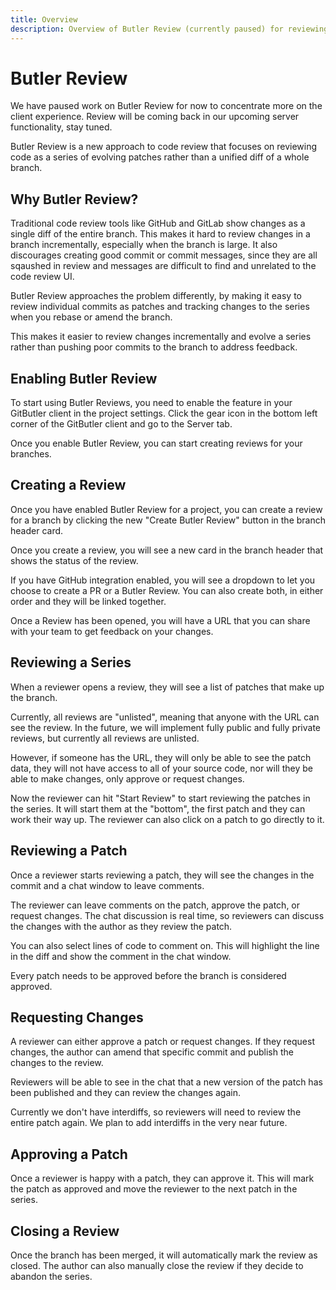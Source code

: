 ```yaml
---
title: Overview
description: Overview of Butler Review (currently paused) for reviewing code as evolving patch series rather than unified diffs.
---
```



# Butler Review

<Callout type="warn">
  We have paused work on Butler Review for now to concentrate more on the client experience. Review
  will be coming back in our upcoming server functionality, stay tuned.
</Callout>

Butler Review is a new approach to code review that focuses on reviewing code
as a series of evolving patches rather than a unified diff of a whole branch.

<ImageSection
  alt="Butler Review"
  src="/review/branch.png"
  subtitle="A patch series in Butler Review"
/>

## Why Butler Review?

Traditional code review tools like GitHub and GitLab show changes as a single
diff of the entire branch. This makes it hard to review changes in a branch
incrementally, especially when the branch is large. It also discourages creating
good commit or commit messages, since they are all sqaushed in review and
messages are difficult to find and unrelated to the code review UI.

Butler Review approaches the problem differently, by making it easy to review
individual commits as patches and tracking changes to the series when you rebase
or amend the branch.

This makes it easier to review changes incrementally and evolve a series rather
than pushing poor commits to the branch to address feedback.

## Enabling Butler Review

To start using Butler Reviews, you need to enable the feature in your GitButler
client in the project settings. Click the gear icon in the bottom left corner of
the GitButler client and go to the Server tab.

<ImageSection alt="Review Setting" src="/review/settings.png" subtitle="Turning on Butler Review" />

Once you enable Butler Review, you can start creating reviews for your branches.

## Creating a Review

Once you have enabled Butler Review for a project, you can create a review for
a branch by clicking the new "Create Butler Review" button in the branch header card.

<ImageSection
  alt="Create Review"
  src="/review/create-review.png"
  subtitle="Creating a Butler Review"
/>

Once you create a review, you will see a new card in the branch header that
shows the status of the review.

<ImageSection
  alt="Butler Review Card"
  src="/review/review-card.png"
  subtitle="Butler Review Card"
/>

If you have GitHub integration enabled, you will see a dropdown to let you choose
to create a PR or a Butler Review. You can also create both, in either order and
they will be linked together.

<ImageSection
  alt="Butler Review Card"
  src="/review/review-card-both.png"
  subtitle="Branch header card with both PR and BR status"
/>

Once a Review has been opened, you will have a URL that you can share with your
team to get feedback on your changes.

## Reviewing a Series

When a reviewer opens a review, they will see a list of patches that make up the branch.

<ImageSection
  alt="Butler Review"
  src="/review/branch.png"
  subtitle="A patch series in Butler Review"
/>

<Callout type="warn">
  Currently, all reviews are "unlisted", meaning that anyone with the URL can see the review.
  In the future, we will implement fully public and fully private reviews, but currently all reviews
  are unlisted.

However, if someone has the URL, they will only be able to see the patch data,
they will not have access to all of your source code, nor will they be able to make changes,
only approve or request changes.

</Callout>

Now the reviewer can hit "Start Review" to start reviewing the patches in the series.
It will start them at the "bottom", the first patch and they can work their way up.
The reviewer can also click on a patch to go directly to it.

## Reviewing a Patch

Once a reviewer starts reviewing a patch, they will see the changes in the commit
and a chat window to leave comments.

<ImageSection alt="Reviewing a Patch" src="/review/patch2.png" subtitle="Reviewing a Patch" />

The reviewer can leave comments on the patch, approve the patch, or request changes.
The chat discussion is real time, so reviewers can discuss the changes with the author
as they review the patch.

You can also select lines of code to comment on. This will highlight the line in the
diff and show the comment in the chat window.

Every patch needs to be approved before the branch is considered approved.

## Requesting Changes

A reviewer can either approve a patch or request changes. If they request changes,
the author can amend that specific commit and publish the changes to the review.

Reviewers will be able to see in the chat that a new version of the patch has been
published and they can review the changes again.

<Callout>
  Currently we don't have interdiffs, so reviewers will need to review the entire patch again. We
  plan to add interdiffs in the very near future.
</Callout>

## Approving a Patch

Once a reviewer is happy with a patch, they can approve it. This will mark the patch
as approved and move the reviewer to the next patch in the series.

## Closing a Review

Once the branch has been merged, it will automatically mark the review as closed.
The author can also manually close the review if they decide to abandon the series.
